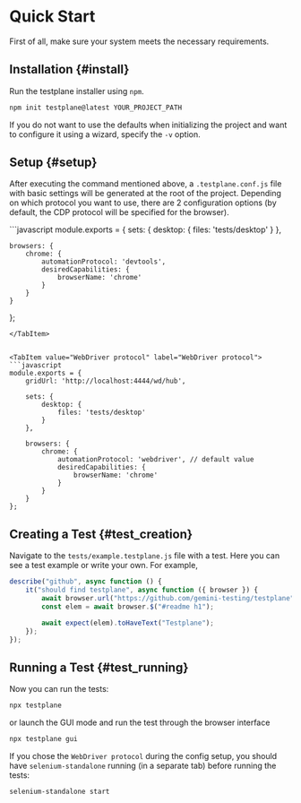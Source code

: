 
# Quick Start

First of all, make sure your system meets the necessary requirements.

## Installation {#install}

Run the testplane installer using `npm`.

```bash
npm init testplane@latest YOUR_PROJECT_PATH
```

If you do not want to use the defaults when initializing the project and want to configure it using a wizard, specify the `-v` option.

## Setup {#setup}

After executing the command mentioned above, a `.testplane.conf.js` file with basic settings will be generated at the root of the project. Depending on which protocol you want to use, there are 2 configuration options (by default, the CDP protocol will be specified for the browser).

<Tabs>
<TabItem value="Chrome Devtools Protocol" label="Chrome Devtools Protocol">
```javascript
module.exports = {
    sets: {
        desktop: {
            files: 'tests/desktop'
        }
    },

    browsers: {
        chrome: {
            automationProtocol: 'devtools',
            desiredCapabilities: {
                browserName: 'chrome'
            }
        }
    }

};

````
</TabItem>


<TabItem value="WebDriver protocol" label="WebDriver protocol">
```javascript
module.exports = {
    gridUrl: 'http://localhost:4444/wd/hub',

    sets: {
        desktop: {
            files: 'tests/desktop'
        }
    },

    browsers: {
        chrome: {
            automationProtocol: 'webdriver', // default value
            desiredCapabilities: {
                browserName: 'chrome'
            }
        }
    }
};
````

</TabItem>

</Tabs>

## Creating a Test {#test_creation}

Navigate to the `tests/example.testplane.js` file with a test. Here you can see a test example or write your own. For example,

```javascript
describe("github", async function () {
    it("should find testplane", async function ({ browser }) {
        await browser.url("https://github.com/gemini-testing/testplane");
        const elem = await browser.$("#readme h1");

        await expect(elem).toHaveText("Testplane");
    });
});
```

## Running a Test {#test_running}

Now you can run the tests:

```bash
npx testplane
```

or launch the GUI mode and run the test through the browser interface

```bash
npx testplane gui
```

If you chose the `WebDriver protocol` during the config setup, you should have `selenium-standalone` running (in a separate tab) before running the tests:

```bash
selenium-standalone start
```
